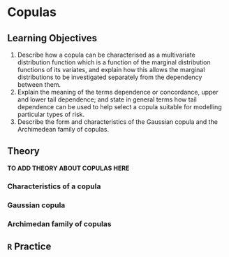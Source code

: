 # Copulas {#copulas}

## Learning Objectives {-#objectives-copulas}

1. Describe how a copula can be characterised as a multivariate distribution function which is a function of the marginal distribution functions of its variates, and explain how this allows the marginal distributions to be investigated separately from the dependency between them.
2. Explain the meaning of the terms dependence or concordance, upper and lower tail dependence; and state in general terms how tail dependence can be used to help select a copula suitable for modelling particular types of risk.
3. Describe the form and characteristics of the Gaussian copula and the Archimedean family of copulas.

## Theory {-#theory-copulas}

**TO ADD THEORY ABOUT COPULAS HERE**

### Characteristics of a copula

### Gaussian copula

### Archimedan family of copulas

## `R` Practice {-#practice-copulas}
